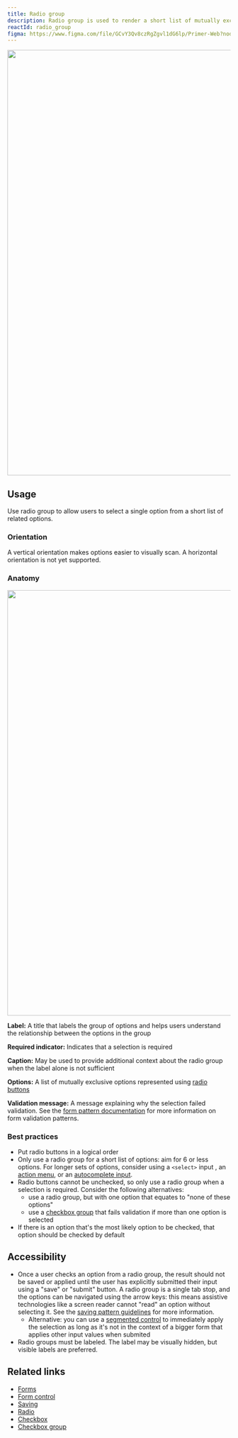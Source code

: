 ```yaml
---
title: Radio group
description: Radio group is used to render a short list of mutually exclusive options.
reactId: radio_group
figma: https://www.figma.com/file/GCvY3Qv8czRgZgvl1dG6lp/Primer-Web?node-id=15341%3A47574
---
```



<img
  width="960"
  role="presentation"
  src="https://user-images.githubusercontent.com/2313998/224133512-4e6bd321-5ad4-4c5e-865e-9e7f6b444cbf.png"
/>

## Usage

Use radio group to allow users to select a single option from a short list of related options.

### Orientation

A vertical orientation makes options easier to visually scan. A horizontal orientation is not yet supported.

### Anatomy

<img
  width="960"
  role="presentation"
  src="https://user-images.githubusercontent.com/2313998/224133509-5df6e212-ca18-4950-87c8-7c90236ce29e.png"
/>

**Label:** A title that labels the group of options and helps users understand the relationship between the options in the group

**Required indicator:** Indicates that a selection is required

**Caption:** May be used to provide additional context about the radio group when the label alone is not sufficient

**Options:** A list of mutually exclusive options represented using [radio buttons](/components/radio)

**Validation message:** A message explaining why the selection failed validation. See the [form pattern documentation](../ui-patterns/forms#validation) for more information on form validation patterns.

### Best practices

- Put radio buttons in a logical order
- Only use a radio group for a short list of options: aim for 6 or less options. For longer sets of options, consider using a `<select>` input <!-- TODO: update "`<select>` input" with a link to the Select component doc once it's created -->, an [action menu](/components/action-menu), or an [autocomplete input](/components/autocomplete).
- Radio buttons cannot be unchecked, so only use a radio group when a selection is required. Consider the following alternatives:
  - use a radio group, but with one option that equates to "none of these options"
  - use a [checkbox group](/components/checkbox-group) that fails validation if more than one option is selected
- If there is an option that's the most likely option to be checked, that option should be checked by default

## Accessibility

- Once a user checks an option from a radio group, the result should not be saved or applied until the user has explicitly submitted their input using a "save" or "submit" button. A radio group is a single tab stop, and the options can be navigated using the arrow keys: this means assistive technologies like a screen reader cannot "read" an option without selecting it. See the [saving pattern guidelines](../ui-patterns/saving) for more information.
  - Alternative: you can use a [segmented control](/components/segmented-control) to immediately apply the selection as long as it's not in the context of a bigger form that applies other input values when submited
- Radio groups must be labeled. The label may be visually hidden, but visible labels are preferred.

## Related links

- [Forms](../ui-patterns/forms)
- [Form control](/components/form-control)
- [Saving](../ui-patterns/saving)
- [Radio](/components/radio)
- [Checkbox](/components/checkbox)
- [Checkbox group](/components/checkbox-group)
